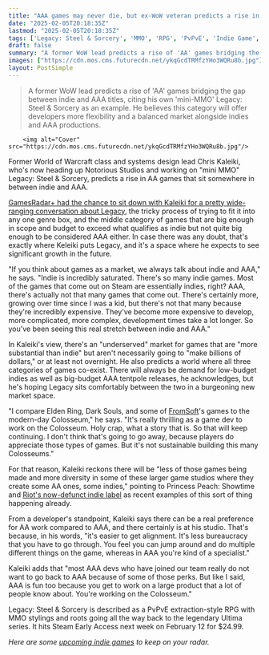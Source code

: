 ```yaml
---
title: "AAA games may never die, but ex-WoW veteran predicts a rise in AA games like his new mini MMO: 'Most AAA devs who have joined our team really do not want to go back'"
date: "2025-02-05T20:18:35Z"
lastmod: "2025-02-05T20:18:35Z"
tags: ['Legacy: Steel & Sorcery', 'MMO', 'RPG', 'PvPvE', 'Indie Game', 'AAA Game', 'AA Game', 'Steam', 'Early Access']
draft: false
summary: "A former WoW lead predicts a rise of 'AA' games bridging the gap between indie and AAA titles, citing his own 'mini-MMO' Legacy: Steel & Sorcery as an example.  He believes this category will offer developers more flexibility and a balanced market alongside indies and AAA productions."
images: ["https://cdn.mos.cms.futurecdn.net/ykqGcdTRMfzYHo3WQRu8b.jpg"]
layout: PostSimple
---
```

> A former WoW lead predicts a rise of 'AA' games bridging the gap between indie and AAA titles, citing his own 'mini-MMO' Legacy: Steel & Sorcery as an example.  He believes this category will offer developers more flexibility and a balanced market alongside indies and AAA productions.


        <img alt="Cover" src="https://cdn.mos.cms.futurecdn.net/ykqGcdTRMfzYHo3WQRu8b.jpg"/>
        
Former World of Warcraft class and systems design lead Chris Kaleiki, who's now heading up Notorious Studios and working on "mini MMO" Legacy: Steel & Sorcery, predicts a rise in AA games that sit somewhere in between indie and AAA.

[GamesRadar+ had the chance to sit down with Kaleiki for a pretty wide-ranging conversation about Legacy](https://www.gamesradar.com/games/mmo/a-13-year-wow-veteran-formed-his-own-studio-to-make-an-rpg-that-plays-like-world-pvp-the-game-and-feels-like-a-mini-mmo-channeling-early-blizzard/), the tricky process of trying to fit it into any one genre box, and the middle category of games that are big enough in scope and budget to exceed what qualifies as indie but not quite big enough to be considered AAA either. In case there was any doubt, that's exactly where Keleiki puts Legacy, and it's a space where he expects to see significant growth in the future.

"If you think about games as a market, we always talk about indie and AAA," he says. "Indie is incredibly saturated. There's so many indie games. Most of the games that come out on Steam are essentially indies, right? AAA, there's actually not that many games that come out. There's certainly more, growing over time since I was a kid, but there's not that many because they're incredibly expensive. They've become more expensive to develop, more complicated, more complex, development times take a lot longer. So you've been seeing this real stretch between indie and AAA."

In Kaleiki's view, there's an "underserved" market for games that are "more substantial than indie" but aren't necessarily going to "make billions of dollars," or at least not overnight. He also predicts a world where all three categories of games co-exist. There will always be demand for low-budget indies as well as big-budget AAA tentpole releases, he acknowledges, but he's hoping Legacy sits comfortably between the two in a burgeoning new market space.



"I compare Elden Ring, Dark Souls, and some of [FromSoft](https://www.gamesradar.com/tag/fromsoftware/)'s games to the modern-day Colosseum," he says. "It's really thrilling as a game dev to work on the Colosseum. Holy crap, what a story that is. So that will keep continuing. I don't think that's going to go away, because players do appreciate those types of games. But it's not sustainable building this many Colosseums."

For that reason, Kaleiki reckons there will be "less of those games being made and more diversity in some of these larger game studios where they create some AA ones, some indies," pointing to Princess Peach: Showtime and [Riot's now-defunct indie label](https://www.gamesradar.com/from-its-slick-metroidvania-and-detailed-rpg-to-league-of-legends-take-on-stardew-valley-the-death-of-riots-indie-game-publishing-label-is-a-huge-wasted-opportunity/) as recent examples of this sort of thing happening already.

From a developer's standpoint, Kaleiki says there can be a real preference for AA work compared to AAA, and there certainly is at his studio. That's because, in his words, "it's easier to get alignment. It's less bureaucracy that you have to go through. You feel you can jump around and do multiple different things on the game, whereas in AAA you're kind of a specialist."

Kaleiki adds that "most AAA devs who have joined our team really do not want to go back to AAA because of some of those perks. But like I said, AAA is fun too because you get to work on a large product that a lot of people know about. You're working on the Colosseum."

Legacy: Steel & Sorcery is described as a PvPvE extraction-style RPG with MMO stylings and roots going all the way back to the legendary Ultima series. It hits Steam Early Access next week on February 12 for $24.99.

*Here are some *[<em>upcoming indie games</em>](https://www.gamesradar.com/upcoming-indie-games/)* to keep on your radar.*
        